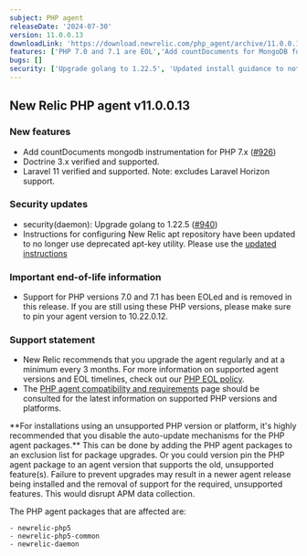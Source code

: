 ```yaml
---
subject: PHP agent
releaseDate: '2024-07-30'
version: 11.0.0.13
downloadLink: 'https://download.newrelic.com/php_agent/archive/11.0.0.13'
features: ['PHP 7.0 and 7.1 are EOL','Add countDocuments for MongoDB for PHP 7.x', 'Doctrine 3.x verified and supported', 'Fix Doctrine 2.18+ detection', 'Laravel 11 verified and supported']
bugs: []
security: ['Upgrade golang to 1.22.5', 'Updated install guidance to not use deprecated apt-key']
---
```

## New Relic PHP agent v11.0.0.13

### New features
* Add countDocuments mongodb instrumentation for PHP 7.x ([#926](https://github.com/newrelic/newrelic-php-agent/pull/926))
* Doctrine 3.x verified and supported.
* Laravel 11 verified and supported. Note: excludes Laravel Horizon support.

### Security updates
* security(daemon): Upgrade golang to 1.22.5 ([#940](https://github.com/newrelic/newrelic-php-agent/pull/940))
* Instructions for configuring New Relic apt repository have been updated to no longer use deprecated apt-key utility. Please use the [updated instructions](https://docs.newrelic.com/docs/apm/agents/php-agent/installation/php-agent-installation-ubuntu-debian/#configure-repo)

### Important end-of-life information

* Support for PHP versions 7.0 and 7.1 has been EOLed and is removed in this release. If you are still using these PHP versions, please make sure to pin your agent version to 10.22.0.12.

### Support statement

* New Relic recommends that you upgrade the agent regularly and at a minimum every 3 months. For more information on supported agent versions and EOL timelines, check out our [PHP EOL policy](https://docs.newrelic.com/docs/apm/agents/php-agent/getting-started/php-agent-eol-policy/).
* The [PHP agent compatibility and requirements](https://docs.newrelic.com/docs/apm/agents/php-agent/getting-started/php-agent-compatibility-requirements/) page should be consulted for the latest information on supported PHP versions and platforms.

<Callout variant="important">
**For installations using an unsupported PHP version or platform, it's highly recommended that you disable the auto-update mechanisms for the PHP agent packages.** This can be done by adding the PHP agent packages to an exclusion list for package upgrades. Or you could version pin the PHP agent package to an agent version that supports the old, unsupported feature(s). Failure to prevent upgrades may result in a newer agent release being installed and the removal of support for the required, unsupported features. This would disrupt APM data collection.

The PHP agent packages that are affected are:

    - newrelic-php5
    - newrelic-php5-common
    - newrelic-daemon
</Callout>
